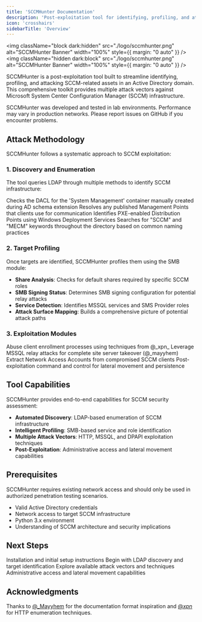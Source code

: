 ```yaml
---
title: 'SCCMHunter Documentation'
description: 'Post-exploitation tool for identifying, profiling, and attacking SCCM infrastructure in Active Directory environments.'
icon: 'crosshairs'
sidebarTitle: 'Overview'
---
```

<img
  className="block dark:hidden"
  src="./logo/sccmhunter.png"
  alt="SCCMHunter Banner"
  width="100%"
  style={{ margin: "0 auto" }}
/>
<img
  className="hidden dark:block"
  src="./logo/sccmhunter.png"
  alt="SCCMHunter Banner"
  width="100%"
  style={{ margin: "0 auto" }}
/>

SCCMHunter is a post-exploitation tool built to streamline identifying, profiling, and attacking SCCM-related assets in an Active Directory domain. This comprehensive toolkit provides multiple attack vectors against Microsoft System Center Configuration Manager (SCCM) infrastructure.

<Info>
SCCMHunter was developed and tested in lab environments. Performance may vary in production networks. Please report issues on GitHub if you encounter problems.
</Info>

## Attack Methodology

SCCMHunter follows a systematic approach to SCCM exploitation:

### 1. **Discovery and Enumeration**
The tool queries LDAP through multiple methods to identify SCCM infrastructure:

<Accordion title="Schema Extension Discovery">
Checks the DACL for the 'System Management' container manually created during AD schema extension
</Accordion>

<Accordion title="Management Point Resolution">
Resolves any published Management Points that clients use for communication
</Accordion>

<Accordion title="Deployment Services Detection">
Identifies PXE-enabled Distribution Points using Windows Deployment Services
</Accordion>

<Accordion title="Naming Convention Search">
Searches for "SCCM" and "MECM" keywords throughout the directory based on common naming practices
</Accordion>

### 2. **Target Profiling**
Once targets are identified, SCCMHunter profiles them using the SMB module:

- **Share Analysis**: Checks for default shares required by specific SCCM roles
- **SMB Signing Status**: Determines SMB signing configuration for potential relay attacks
- **Service Detection**: Identifies MSSQL services and SMS Provider roles
- **Attack Surface Mapping**: Builds a comprehensive picture of potential attack paths

### 3. **Exploitation Modules**

<CardGroup cols={2}>
  <Card title="HTTP Module" icon="globe" href="./exploitation/http">
    Abuse client enrollment processes using techniques from @_xpn_
  </Card>

  <Card title="MSSQL Module" icon="database" href="./exploitation/mssql">
    Leverage MSSQL relay attacks for complete site server takeover (@_mayyhem)
  </Card>

  <Card title="DPAPI Module" icon="key" href="./exploitation/dpapi">
    Extract Network Access Accounts from compromised SCCM clients
  </Card>

  <Card title="Admin Module" icon="crown" href="./post-exploitation/admin-overview">
    Post-exploitation command and control for lateral movement and persistence
  </Card>
</CardGroup>

## Tool Capabilities

<Card title="Comprehensive SCCM Assessment" icon="chart-network">
SCCMHunter provides end-to-end capabilities for SCCM security assessment:

- **Automated Discovery**: LDAP-based enumeration of SCCM infrastructure
- **Intelligent Profiling**: SMB-based service and role identification
- **Multiple Attack Vectors**: HTTP, MSSQL, and DPAPI exploitation techniques
- **Post-Exploitation**: Administrative access and lateral movement capabilities
</Card>


## Prerequisites

<Warning>
SCCMHunter requires existing network access and should only be used in authorized penetration testing scenarios.
</Warning>

- Valid Active Directory credentials
- Network access to target SCCM infrastructure
- Python 3.x environment
- Understanding of SCCM architecture and security implications

## Next Steps

<CardGroup cols={2}>
  <Card title="Getting Started" icon="rocket" href="./getting-started/installation">
    Installation and initial setup instructions
  </Card>

  <Card title="Enumeration" icon="magnifying-glass" href="./enumeration/find">
    Begin with LDAP discovery and target identification
  </Card>

  <Card title="Exploitation" icon="sword" href="./exploitation/http">
    Explore available attack vectors and techniques
  </Card>

  <Card title="Post-Exploitation" icon="crown" href="./post-exploitation/admin-overview">
    Administrative access and lateral movement capabilities
  </Card>
</CardGroup>

## Acknowledgments

Thanks to [@_Mayyhem](https://twitter.com/_Mayyhem) for the documentation format inspiration and [@_xpn_](https://twitter.com/_xpn_) for HTTP enumeration techniques.
